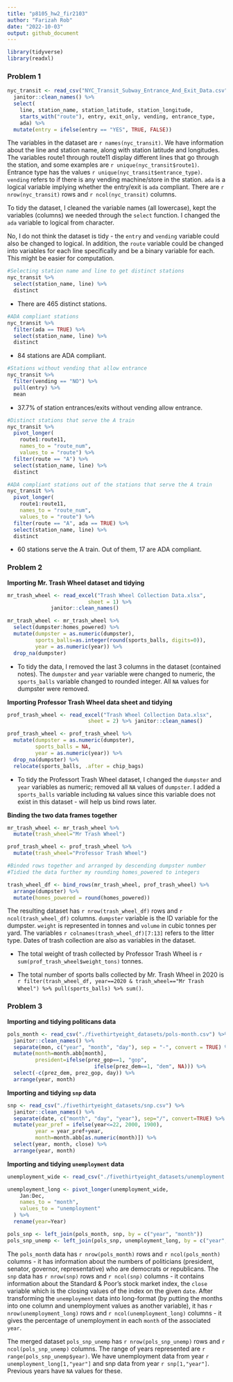 ```yaml
---
title: "p8105_hw2_fir2103"
author: "Farizah Rob"
date: "2022-10-03"
output: github_document
---
```


```r
library(tidyverse)
library(readxl)
```


### Problem 1

```r
nyc_transit <- read_csv("NYC_Transit_Subway_Entrance_And_Exit_Data.csv", col_types = cols(Route8 = "c", Route9 = "c", Route10 = "c", Route11 = "c")) %>%
  janitor::clean_names() %>% 
  select(
    line, station_name, station_latitude, station_longitude, 
    starts_with("route"), entry, exit_only, vending, entrance_type, 
    ada) %>% 
  mutate(entry = ifelse(entry == "YES", TRUE, FALSE))
```

The variables in the dataset are `r names(nyc_transit)`. We have information about the line and station name, along with station latitude and longitudes. The variables route1 through route11 display different lines that go through the station, and some examples  are `r unique(nyc_transit$route1)`. Entrance type has the values `r unique(nyc_transit$entrance_type)`. `vending` refers to if there is any vending machine/store in the station. `ada` is a logical variable implying whether the entry/exit is `ada` compliant. There are `r nrow(nyc_transit)` rows and `r ncol(nyc_transit)` columns. 

To tidy the dataset, I cleaned the variable names (all lowercase), kept the variables (columns) we needed through the `select` function. I changed the `ada` variable to logical from character. 

No, I do not think the dataset is tidy - the `entry` and `vending` variable could also be changed to logical. In addition, the `route` variable could be changed into variables for each line specifically and be a binary variable for each. This might be easier for computation. 

```r
#Selecting station name and line to get distinct stations
nyc_transit %>% 
  select(station_name, line) %>% 
  distinct
```

* There are 465 distinct stations. 

```r
#ADA compliant stations
nyc_transit %>% 
  filter(ada == TRUE) %>% 
  select(station_name, line) %>% 
  distinct
```

* 84 stations are ADA compliant. 

```r
#Stations without vending that allow entrance
nyc_transit %>% 
  filter(vending == "NO") %>% 
  pull(entry) %>% 
  mean
```

* 37.7% of station entrances/exits without vending allow entrance. 

```r
#Distinct stations that serve the A train
nyc_transit %>% 
  pivot_longer(
    route1:route11,
    names_to = "route_num",
    values_to = "route") %>% 
  filter(route == "A") %>% 
  select(station_name, line) %>% 
  distinct

#ADA compliant stations out of the stations that serve the A train
nyc_transit %>% 
  pivot_longer(
    route1:route11,
    names_to = "route_num",
    values_to = "route") %>% 
  filter(route == "A", ada == TRUE) %>% 
  select(station_name, line) %>% 
  distinct
```

* 60 stations serve the A train. Out of them, 17 are ADA compliant. 

### Problem 2

**Importing Mr. Trash Wheel dataset and tidying**

```r
mr_trash_wheel <- read_excel("Trash Wheel Collection Data.xlsx", 
                          sheet = 1) %>% 
              janitor::clean_names()

mr_trash_wheel <- mr_trash_wheel %>%
  select(dumpster:homes_powered) %>% 
  mutate(dumpster = as.numeric(dumpster), 
         sports_balls=as.integer(round(sports_balls, digits=0)), 
         year = as.numeric(year)) %>%
  drop_na(dumpster)
```

* To tidy the data, I removed the last 3 columns in the dataset (contained notes). The `dumpster` and `year` variable were changed to numeric, the `sports_balls` variable changed to rounded integer. All `NA` values for dumpster were removed. 


**Importing Professor Trash Wheel data sheet and tidying**

```r
prof_trash_wheel <- read_excel("Trash Wheel Collection Data.xlsx", 
                          sheet = 2) %>% janitor::clean_names()

prof_trash_wheel <- prof_trash_wheel %>% 
  mutate(dumpster = as.numeric(dumpster), 
         sports_balls = NA, 
         year = as.numeric(year)) %>%
  drop_na(dumpster) %>% 
  relocate(sports_balls, .after = chip_bags)
```

* To tidy the Professort Trash Wheel dataset, I changed the `dumpster` and `year` variables as numeric; removed all `NA` values of `dumpster`. I added a `sports_balls` variable including `NA` values since this variable does not exist in this dataset - will help us bind rows later. 


**Binding the two data frames together**

```r
mr_trash_wheel <- mr_trash_wheel %>% 
  mutate(trash_wheel="Mr Trash Wheel") 

prof_trash_wheel <- prof_trash_wheel %>% 
  mutate(trash_wheel="Professor Trash Wheel") 

#Binded rows together and arranged by descending dumpster number
#Tidied the data further my rounding homes_powered to integers

trash_wheel_df <- bind_rows(mr_trash_wheel, prof_trash_wheel) %>% 
  arrange(dumpster) %>% 
  mutate(homes_powered = round(homes_powered))
```

The resulting dataset has `r nrow(trash_wheel_df)` rows and `r ncol(trash_wheel_df)` columns. `dumpster` variable is the ID variable for the dumpster. `weight` is represented in tonnes and `volume` in cubic tonnes per yard. The variables `r colnames(trash_wheel_df)[7:13]` refers to the litter type. Dates of trash collection are also as variables in the dataset. 

* The total weight of trash collected by Professor Trash Wheel is `r sum(prof_trash_wheel$weight_tons)` tonnes. 

* The total number of sports balls collected by Mr. Trash Wheel in 2020 is `r filter(trash_wheel_df, year==2020 & trash_wheel=="Mr Trash Wheel") %>% pull(sports_balls) %>% sum()`. 

### Problem 3 

**Importing and tidying politicans data**

```r
pols_month <- read_csv("./fivethirtyeight_datasets/pols-month.csv") %>%
  janitor::clean_names() %>% 
  separate(mon, c("year", "month", "day"), sep = "-", convert = TRUE) %>% 
  mutate(month=month.abb[month], 
         president=ifelse(prez_gop==1, "gop", 
                            ifelse(prez_dem==1, "dem", NA))) %>% 
  select(-c(prez_dem, prez_gop, day)) %>% 
  arrange(year, month)
```

**Importing and tidying `snp` data**

```r
snp <- read_csv("./fivethirtyeight_datasets/snp.csv") %>% 
  janitor::clean_names() %>% 
  separate(date, c("month", "day", "year"), sep="/", convert=TRUE) %>%
  mutate(year_pref = ifelse(year<=22, 2000, 1900), 
         year = year_pref+year,
         month=month.abb[as.numeric(month)]) %>% 
  select(year, month, close) %>% 
  arrange(year, month)
```

**Importing and tidying `unemployment` data**

```r
unemployment_wide <- read_csv("./fivethirtyeight_datasets/unemployment.csv") 

unemployment_long <- pivot_longer(unemployment_wide, 
    Jan:Dec, 
    names_to = "month",
    values_to = "unemployment"
  ) %>% 
  rename(year=Year)

pols_snp <- left_join(pols_month, snp, by = c("year", "month"))
pols_snp_unemp <- left_join(pols_snp, unemployment_long, by = c("year", "month"))
```

The `pols_month` data has `r nrow(pols_month)` rows and `r ncol(pols_month)` columns - it has information about the numbers of politicians (president, senator, governor, representative) who are democrats or republicans.  The `snp` data has `r nrow(snp)` rows and `r ncol(snp)` columns - it contains information about the Standard & Poor's stock market index, the `close` variable which is the closing values of the index on the given `date`. After transforming the `unemployment` data into long-format (by putting the months into one column and unemployment values as another variable), it has `r nrow(unemployment_long)` rows and `r ncol(unemployment_long)` columns - it gives the percentage of unemployment in each `month` of the associated `year`. 

The merged dataset `pols_snp_unemp` has `r nrow(pols_snp_unemp)` rows and `r ncol(pols_snp_unemp)` columns. The range of years represented are `r range(pols_snp_unemp$year)`. We have unemployment data from year `r unemployment_long[1,"year"]`  and snp data from year `r snp[1,"year"]`. Previous years have `NA` values for these. 
